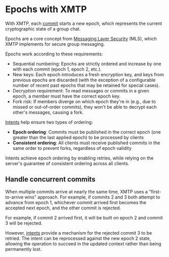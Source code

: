 # Epochs with XMTP

With XMTP, each [commit](/protocol/envelope-types#commit-messages) starts a new epoch, which represents the current cryptographic state of a group chat.

Epochs are a core concept from [Messaging Layer Security](https://messaginglayersecurity.rocks/) (MLS), which XMTP implements for secure group messaging.

Epochs work according to these requirements:

- Sequential numbering: Epochs are strictly ordered and increase by one with each commit (epoch 1, epoch 2, etc.).
- New keys: Each epoch introduces a fresh encryption key, and keys from previous epochs are discarded (with the exception of a configurable number of recent past epochs that may be retained for special cases).
- Decryption requirement: To read messages or commits in a given epoch, a member must have the correct epoch key.
- Fork risk: If members diverge on which epoch they're in (e.g., due to missed or out-of-order commits), they won't be able to decrypt each other's messages, causing a fork.

[Intents](/protocol/intents) help ensure two types of ordering:

- **Epoch ordering**: Commits must be published in the correct epoch (one greater than the last applied epoch) to be processed by clients
- **Consistent ordering**: All clients must receive published commits in the same order to prevent forks, regardless of epoch validity

Intents achieve epoch ordering by enabling retries, while relying on the server's guarantee of consistent ordering across all clients.

## Handle concurrent commits

When multiple commits arrive at nearly the same time, XMTP uses a "first-to-arrive wins" approach. For example, if commits 2 and 3 both attempt to advance from epoch 1, whichever commit arrived first becomes the accepted next epoch, and the other commit is rejected.

For example, if commit 2 arrived first, it will be built on epoch 2 and commit 3 will be rejected.

However, [intents](/protocol/intents) provide a mechanism for the rejected commit 3 to be retried. The intent can be reprocessed against the new epoch 2 state, allowing the operation to succeed in the updated context rather than being permanently lost.

